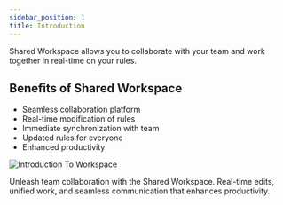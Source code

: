 ```yaml
---
sidebar_position: 1
title: Introduction
---
```


Shared Workspace allows you to collaborate with your team and work together in real-time on your rules. 

## Benefits of Shared Workspace

- Seamless collaboration platform
- Real-time modification of rules
- Immediate synchronization with team
- Updated rules for everyone
- Enhanced productivity

![Introduction To Workspace](/img/docs/intro-to-ws.png)

Unleash team collaboration with the Shared Workspace. Real-time edits, unified work, and seamless communication that enhances productivity. 

